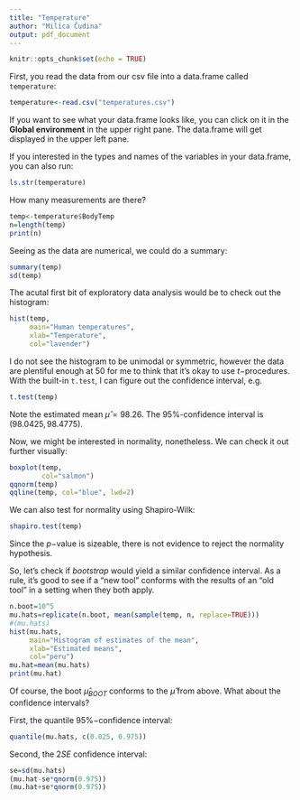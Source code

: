 ```yaml
---
title: "Temperature"
author: "Milica Čudina"
output: pdf_document
---
```


```r
knitr::opts_chunk$set(echo = TRUE)
```
First, you read the data from our csv file into a data.frame called `temperature`:
```r
temperature<-read.csv("temperatures.csv")
```
If you want to see what your data.frame looks like, you can click on it in the **Global environment** in the upper right pane. The data.frame will get displayed in the upper left pane. 

If you interested in the types and names of the variables in your data.frame, you can also run:
```r
ls.str(temperature)
```

How many measurements are there?

```r
temp<-temperature$BodyTemp
n=length(temp)
print(n)
```

Seeing as the data are numerical, we could do a summary:
```r
summary(temp)
sd(temp)
```


The acutal first bit of exploratory data analysis would be to check out the histogram:

```r
hist(temp, 
     main="Human temperatures",
     xlab="Temperature",
     col="lavender")
```

I do not see the histogram to be unimodal or symmetric, however the data are plentiful enough at $50$ for me to think that it's okay to use $t-$procedures. With the built-in `t.test`, I can figure out the confidence interval, e.g.

```r
t.test(temp)
```
Note the estimated mean $\hat \mu = 98.26$. The 95$\%$-confidence interval is $(98.0425, 98.4775)$. 

Now, we might be interested in normality, nonetheless. We can check it out further visually:

```r
boxplot(temp, 
        col="salmon")
qqnorm(temp)
qqline(temp, col="blue", lwd=2)
```

We can also test for normality using Shapiro-Wilk:

```r
shapiro.test(temp)
```
Since the $p-$value is sizeable, there is not evidence to reject the normality hypothesis. 

So, let's check if *bootstrap* would yield a similar confidence interval. As a rule, it's good to see if a "new tool" conforms with the results of an "old tool" in a setting when they both apply. 

```r
n.boot=10^5
mu.hats=replicate(n.boot, mean(sample(temp, n, replace=TRUE)))
#(mu.hats)
hist(mu.hats, 
     main="Histogram of estimates of the mean",
     xlab="Estimated means",
     col="peru")
mu.hat=mean(mu.hats)
print(mu.hat)
```

Of course, the boot $\hat \mu_{BOOT}$ conforms to the $\hat \mu$ from above. What about the confidence intervals?

First, the quantile $95\%-$confidence interval:
```r
quantile(mu.hats, c(0.025, 0.975))
```

Second, the $2SE$ confidence interval:
```r
se=sd(mu.hats)
(mu.hat-se*qnorm(0.975))
(mu.hat+se*qnorm(0.975))
```

